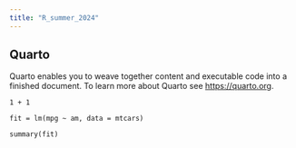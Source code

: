 ```yaml
---
title: "R_summer_2024"
---
```


## Quarto

Quarto enables you to weave together content and executable code into a finished document. To learn more about Quarto see <https://quarto.org>.

```webr-r
1 + 1
```

```webr-r
fit = lm(mpg ~ am, data = mtcars)

summary(fit)
```